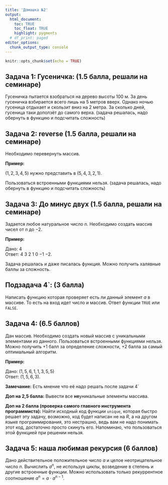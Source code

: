 ```yaml
---
title: 'Домашка №2'
output: 
  html_document:
    toc: TRUE
    toc_float: TRUE
    highlight: pygments
  # df_print: paged
editor_options: 
  chunk_output_type: console
---
```


```r
knitr::opts_chunk$set(echo = TRUE)
```

## Задача 1: Гусеничка: (1.5 балла, решали на семинаре)

Гусеничка пытается взобраться на дерево высоты $100$ м. За день гусеничка взбирается всего лишь на $5$ метров вверх. Однако ночью гусеница отдыхает и скользит вниз на $2$ метра. За сколько дней, гусеница таки доползёт до самого верха. (задача решалась, надо обернуть в функцию и подсчитать сложность)

## Задача 2: reverse (1.5  балла, решали на семинаре)

Необходимо перевернуть массив. 

**Пример:**

$(1,2,3,4,5)$ нужно представить в $(5,4,3,2,1)$. 

Пользоваться встроенными функциями нельзя. (задача решалась, надо обернуть в функцию и подсчитать сложность)

## Задача 3: До минус двух (1.5  балла, решали на семинаре)

Задается любое натуральное число $n$. Необходимо создать массив чисел от $n$ до $-2$.

**Пример:** 

Дано: $4$  
Ответ: $4$ $3$ $2$ $1$ $0$ $-1$ $-2$.  

Задача решалась и даже писалась функция. Можно получить халявные баллы за сложность.

## Подзадача 4`: (3 балла)

Написать функцию которая проверяет есть ли данный элемент $a$ в массиве. То есть на вход идет число и массив. Ответ функции `TRUE` или `FALSE`.

## Задача 4: (6.5 баллов)

Дан массив. Необходимо создать новый массив с уникальными элементами из данного. Пользоваться встроенными функциями нельзя. Можно получить $+1$ балл за определение сложности, $+2$ балла за самый оптимальный алгоритм.

**Пример:** 

Дано: $(1,5,6,1,1,3,5,5)$  
Ответ: $(1,5,6,3)$.  


**Замечание:** Есть мнение что её надо решать после задачи 4`

**Доп на 2,5 балла:** Вывести все **не**уникальные элементы массива.

**Доп на 2 балла (проверка самого главного инструмента программиста):** Найти исходный код функции `unique`, которая быстро решает эту задачу, возможно, код будет написан не на $R$, а на другом языке программирования, это нестрашно, ведь вам не надо понимать этот код, достаточно просто скинуть его. Напоминаю, что пользоваться этой функцией при решении нельзя.

## Задача 5: наша любимая рекурсия (6 баллов)

Дано действительное положительное число $a$ и целое неотрицательное число $n$. Вычислить $a^n$, не используя циклы, возведение в степень и другие встроенные функции. Можно использовать только рекуррентное соотношение $a^n = a \cdot a^{n-1}$.


